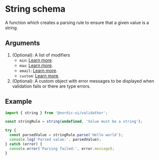 # String schema

A function which creates a parsing rule to ensure that a given value is a string.

## Arguments

1. (Optional): A list of modifiers
   - `min`: [Learn more](/modifiers/min).
   - `max`: [Learn more](/modifiers/max).
   - `email`: [Learn more](/modifiers/email).
   - `custom`: [Learn more](/modifiers/custom).
2. (Optional): A custom object with error messages to be displayed when validation fails or there are type errors.

## Example

```ts
import { string } from '@nordic-ui/validathor';

const stringRule = string(undefined, 'Value must be a string');

try {
  const parsedValue = stringRule.parse('Hello world');
  console.log('Parsed value:', parsedValue);
} catch (error) {
  console.error('Parsing failed:', error.message);
}
```